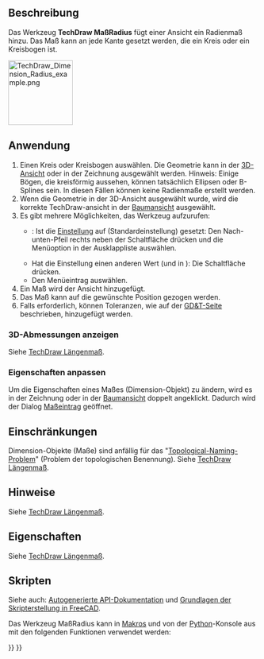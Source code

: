 <languages/>

{{Docnav/de
|[[TechDraw_VerticalDimension/de|MaßVertikal]]
|[[TechDraw_DiameterDimension/de|Durchmessermaß]]
|[[TechDraw_Workbench/de|TechDraw]]
|IconL=TechDraw_VerticalDimension.svg
|IconR=TechDraw_DiameterDimension.svg
|IconC=Workbench_TechDraw.svg
}}

{{GuiCommand/de
|Name=TechDraw RadiusDimension
|Name/de=TechDraw MaßRadius
|MenuLocation=TechDraw → Bemaßungen → Radienmaß einfügen
|Workbenches=[[TechDraw_Workbench/de|TechDraw]]
|SeeAlso=[[TechDraw_DiameterDimension/de|TechDraw Durchmessermaß einfügen]]
}}

<span id="Description"></span>
==Beschreibung==

Das Werkzeug '''TechDraw MaßRadius''' fügt einer Ansicht ein Radienmaß hinzu. Das Maß kann an jede Kante gesetzt werden, die ein Kreis oder ein Kreisbogen ist.

[[Image:TechDraw_Dimension_Radius_example.png|130px]]
{{Caption|Bemaßen eines Kreises durch Angabe des Radius}}

<span id="Usage"></span>
==Anwendung==

# Einen Kreis oder Kreisbogen auswählen. Die Geometrie kann in der [[3D_View/de|3D-Ansicht]] oder in der Zeichnung ausgewählt werden. Hinweis: Einige Bögen, die kreisförmig aussehen, können tatsächlich Ellipsen oder B-Splines sein. In diesen Fällen können keine Radienmaße erstellt werden.
# Wenn die Geometrie in der 3D-Ansicht ausgewählt wurde, wird die korrekte TechDraw-ansicht in der [[Tree_View/de|Baumansicht]] ausgewählt.
# Es gibt mehrere Möglichkeiten, das Werkzeug aufzurufen:
#* {{Version/de|1.0}}: Ist die [[TechDraw_Preferences/de#Maßeinträge|Einstellung]] {{MenuCommand|Maß-Werkzeuge}} auf {{Value|Einzelnes Werkzeug}} (Standardeinstellung) gesetzt: Den Nach-unten-Pfeil rechts neben der Schaltfläche {{Button|[[Image:TechDraw_Dimension.svg||x16px]] [[Image:Toolbar_flyout_arrow.svg|x16px]]}} drücken und die Menüoption {{MenuCommand|[[Image:TechDraw_RadiusDimension.svg|16px]] Radiusmaß einfügen}} in der Ausklappliste auswählen.
#* Hat die Einstellung einen anderen Wert (und in {{VersionMinus/de|0.21}}): Die Schaltfläche {{Button|[[Image:TechDraw_RadiusDimension.svg|16px]] [[TechDraw_RadiusDimension/de|Radiusmaß einfügen]]}} drücken.
#* Den Menüeintrag {{MenuCommand|TechDraw → Maßeinträge → [[Image:TechDraw_RadiusDimension.svg|16px]] Radiusmaß einfügen}} auswählen.
# Ein Maß wird der Ansicht hinzugefügt.
# Das Maß kann auf die gewünschte Position gezogen werden.
# Falls erforderlich, können Toleranzen, wie auf der [[TechDraw_Geometric_dimensioning_and_tolerancing/de#Toleranzen|GD&T-Seite]] beschrieben, hinzugefügt werden.

<span id="Display_3D_measurement"></span>
===3D-Abmessungen anzeigen===

Siehe [[TechDraw_LengthDimension/de#3D-Abmessungen anzeigen|TechDraw Längenmaß]].

<span id="Change_properties"></span>
===Eigenschaften anpassen===

Um die Eigenschaften eines Maßes (Dimension-Objekt) zu ändern, wird es in der Zeichnung oder in der [[Tree_view/de|Baumansicht]] doppelt angeklickt. Dadurch wird der Dialog [[TechDraw_LengthDimension/de#Dialog Maßeintrag|Maßeintrag]] geöffnet.

<span id="Limitations"></span>
== Einschränkungen ==

Dimension-Objekte (Maße) sind anfällig für das "[[topological_naming_problem/de|Topological-Naming-Problem]]" (Problem der topologischen Benennung). Siehe [[TechDraw_LengthDimension/de|TechDraw Längenmaß]].

<span id="Notes"></span>
==Hinweise==

Siehe [[TechDraw_LengthDimension/de#Hinweise|TechDraw Längenmaß]].

<span id="Properties"></span>
==Eigenschaften==

Siehe [[TechDraw_LengthDimension/de#Eigenschaften|TechDraw Längenmaß]].

<span id="Scripting"></span>
==Skripten==

Siehe auch: [https://freecad.github.io/SourceDoc/ Autogenerierte API-Dokumentation] und [[FreeCAD_Scripting_Basics/de|Grundlagen der Skripterstellung in FreeCAD]].

Das Werkzeug MaßRadius kann in [[Macros/de|Makros]] und von der [[Python/de|Python]]-Konsole aus mit den folgenden Funktionen verwendet werden:

{{Code|code=
dim1 = FreeCAD.ActiveDocument.addObject("TechDraw::DrawViewDimension", "Dimension")
dim1.Type = "Radius"
dim1.References2D=[(view1, "Edge1")]
page.addView(dim1)
}}


{{Docnav/de
|[[TechDraw_VerticalDimension/de|MaßVertikal]]
|[[TechDraw_DiameterDimension/de|Durchmessermaß]]
|[[TechDraw_Workbench/de|TechDraw]]
|IconL=TechDraw_VerticalDimension.svg
|IconR=TechDraw_DiameterDimension.svg
|IconC=Workbench_TechDraw.svg
}}

{{TechDraw Tools navi{{#translation:}}}}
{{Userdocnavi{{#translation:}}}}